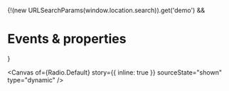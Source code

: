 
<Meta of={Radio} name="Events & properties" />

{!(new URLSearchParams(window.location.search)).get('demo') && <h1>Events & properties</h1>}

<Canvas
  of={Radio.Default}
  story={{ inline: true }}
  sourceState="shown"
  type="dynamic"
/>

<Controls of={Radio.Default} sort="requiredFirst" />

